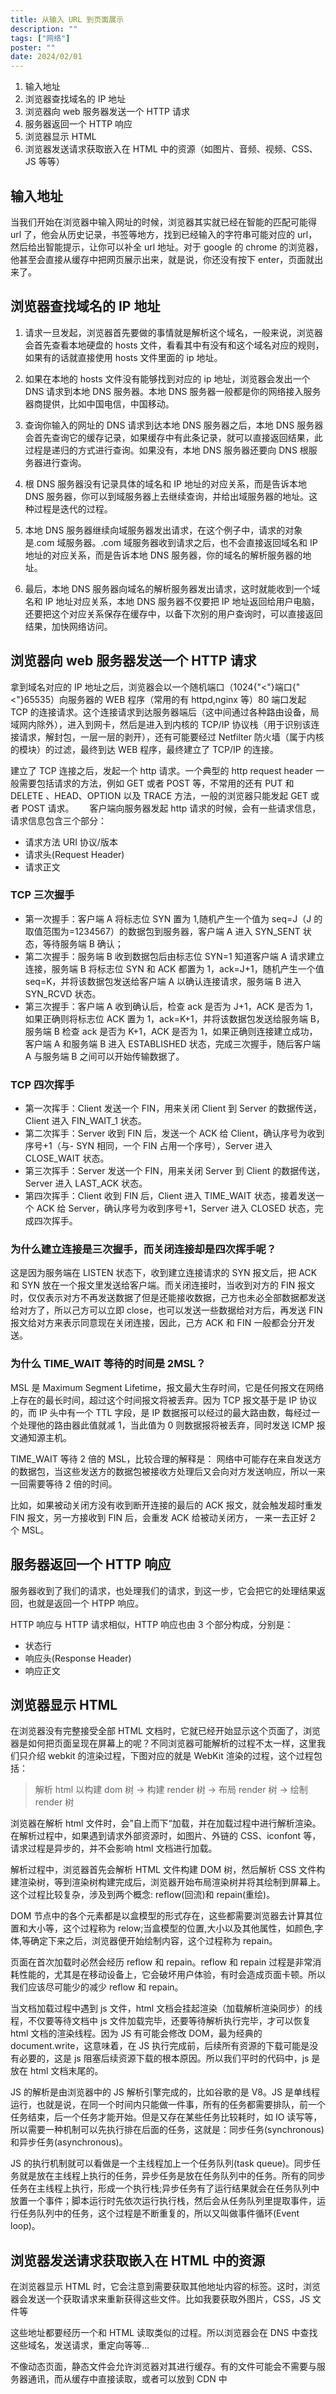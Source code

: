 ```yaml
---
title: 从输入 URL 到页面展示
description: ""
tags: ["网络"]
poster: ""
date: 2024/02/01
---
```


1. 输入地址
2. 浏览器查找域名的 IP 地址
3. 浏览器向 web 服务器发送一个 HTTP 请求
4. 服务器返回一个 HTTP 响应
5. 浏览器显示 HTML
6. 浏览器发送请求获取嵌入在 HTML 中的资源（如图片、音频、视频、CSS、JS 等等）

## 输入地址

当我们开始在浏览器中输入网址的时候，浏览器其实就已经在智能的匹配可能得 url 了，他会从历史记录，书签等地方，找到已经输入的字符串可能对应的 url，然后给出智能提示，让你可以补全 url 地址。对于 google 的 chrome 的浏览器，他甚至会直接从缓存中把网页展示出来，就是说，你还没有按下 enter，页面就出来了。

## 浏览器查找域名的 IP 地址

1. 请求一旦发起，浏览器首先要做的事情就是解析这个域名，一般来说，浏览器会首先查看本地硬盘的 hosts 文件，看看其中有没有和这个域名对应的规则，如果有的话就直接使用 hosts 文件里面的 ip 地址。

2. 如果在本地的 hosts 文件没有能够找到对应的 ip 地址，浏览器会发出一个 DNS 请求到本地 DNS 服务器。本地 DNS 服务器一般都是你的网络接入服务器商提供，比如中国电信，中国移动。

3. 查询你输入的网址的 DNS 请求到达本地 DNS 服务器之后，本地 DNS 服务器会首先查询它的缓存记录，如果缓存中有此条记录，就可以直接返回结果，此过程是递归的方式进行查询。如果没有，本地 DNS 服务器还要向 DNS 根服务器进行查询。

4. 根 DNS 服务器没有记录具体的域名和 IP 地址的对应关系，而是告诉本地 DNS 服务器，你可以到域服务器上去继续查询，并给出域服务器的地址。这种过程是迭代的过程。

5. 本地 DNS 服务器继续向域服务器发出请求，在这个例子中，请求的对象是.com 域服务器。.com 域服务器收到请求之后，也不会直接返回域名和 IP 地址的对应关系，而是告诉本地 DNS 服务器，你的域名的解析服务器的地址。

6. 最后，本地 DNS 服务器向域名的解析服务器发出请求，这时就能收到一个域名和 IP 地址对应关系，本地 DNS 服务器不仅要把 IP 地址返回给用户电脑，还要把这个对应关系保存在缓存中，以备下次别的用户查询时，可以直接返回结果，加快网络访问。

## 浏览器向 web 服务器发送一个 HTTP 请求

拿到域名对应的 IP 地址之后，浏览器会以一个随机端口（1024{"<"}端口{"<"}65535）向服务器的 WEB 程序（常用的有 httpd,nginx 等）80 端口发起 TCP 的连接请求。这个连接请求到达服务器端后（这中间通过各种路由设备，局域网内除外），进入到网卡，然后是进入到内核的 TCP/IP 协议栈（用于识别该连接请求，解封包，一层一层的剥开），还有可能要经过 Netfilter 防火墙（属于内核的模块）的过滤，最终到达 WEB 程序，最终建立了 TCP/IP 的连接。

建立了 TCP 连接之后，发起一个 http 请求。一个典型的 http request header 一般需要包括请求的方法，例如 GET 或者 POST 等，不常用的还有 PUT 和 DELETE 、HEAD、OPTION 以及 TRACE 方法，一般的浏览器只能发起 GET 或者 POST 请求。　　 客户端向服务器发起 http 请求的时候，会有一些请求信息，请求信息包含三个部分：

- 请求方法 URI 协议/版本
- 请求头(Request Header)
- 请求正文

### TCP 三次握手

- 第一次握手：客户端 A 将标志位 SYN 置为 1,随机产生一个值为 seq=J（J 的取值范围为=1234567）的数据包到服务器，客户端 A 进入 SYN_SENT 状态，等待服务端 B 确认；
- 第二次握手：服务端 B 收到数据包后由标志位 SYN=1 知道客户端 A 请求建立连接，服务端 B 将标志位 SYN 和 ACK 都置为 1，ack=J+1，随机产生一个值 seq=K，并将该数据包发送给客户端 A 以确认连接请求，服务端 B 进入 SYN_RCVD 状态。
- 第三次握手：客户端 A 收到确认后，检查 ack 是否为 J+1，ACK 是否为 1，如果正确则将标志位 ACK 置为 1，ack=K+1，并将该数据包发送给服务端 B，服务端 B 检查 ack 是否为 K+1，ACK 是否为 1，如果正确则连接建立成功，客户端 A 和服务端 B 进入 ESTABLISHED 状态，完成三次握手，随后客户端 A 与服务端 B 之间可以开始传输数据了。

### TCP 四次挥手

- 第一次挥手：Client 发送一个 FIN，用来关闭 Client 到 Server 的数据传送，Client 进入 FIN_WAIT_1 状态。
- 第二次挥手：Server 收到 FIN 后，发送一个 ACK 给 Client，确认序号为收到序号+1（与- SYN 相同，一个 FIN 占用一个序号），Server 进入 CLOSE_WAIT 状态。
- 第三次挥手：Server 发送一个 FIN，用来关闭 Server 到 Client 的数据传送，Server 进入 LAST_ACK 状态。
- 第四次挥手：Client 收到 FIN 后，Client 进入 TIME_WAIT 状态，接着发送一个 ACK 给 Server，确认序号为收到序号+1，Server 进入 CLOSED 状态，完成四次挥手。

### 为什么建立连接是三次握手，而关闭连接却是四次挥手呢？

这是因为服务端在 LISTEN 状态下，收到建立连接请求的 SYN 报文后，把 ACK 和 SYN 放在一个报文里发送给客户端。而关闭连接时，当收到对方的 FIN 报文时，仅仅表示对方不再发送数据了但是还能接收数据，己方也未必全部数据都发送给对方了，所以己方可以立即 close，也可以发送一些数据给对方后，再发送 FIN 报文给对方来表示同意现在关闭连接，因此，己方 ACK 和 FIN 一般都会分开发送。

### 为什么 TIME_WAIT 等待的时间是 2MSL？

MSL 是 Maximum Segment Lifetime，报文最大生存时间，它是任何报文在网络上存在的最长时间，超过这个时间报文将被丢弃。因为 TCP 报文基于是 IP 协议的，而 IP 头中有一个 TTL 字段，是 IP 数据报可以经过的最大路由数，每经过一个处理他的路由器此值就减 1，当此值为 0 则数据报将被丢弃，同时发送 ICMP 报文通知源主机。

TIME_WAIT 等待 2 倍的 MSL，比较合理的解释是： 网络中可能存在来自发送方的数据包，当这些发送方的数据包被接收方处理后又会向对方发送响应，所以一来一回需要等待 2 倍的时间。

比如，如果被动关闭方没有收到断开连接的最后的 ACK 报文，就会触发超时重发 FIN 报文，另一方接收到 FIN 后，会重发 ACK 给被动关闭方， 一来一去正好 2 个 MSL。

## 服务器返回一个 HTTP 响应

服务器收到了我们的请求，也处理我们的请求，到这一步，它会把它的处理结果返回，也就是返回一个 HTPP 响应。

HTTP 响应与 HTTP 请求相似，HTTP 响应也由 3 个部分构成，分别是：

- 状态行
- 响应头(Response Header)
- 响应正文

## 浏览器显示 HTML

在浏览器没有完整接受全部 HTML 文档时，它就已经开始显示这个页面了，浏览器是如何把页面呈现在屏幕上的呢？不同浏览器可能解析的过程不太一样，这里我们只介绍 webkit 的渲染过程，下图对应的就是 WebKit 渲染的过程，这个过程包括：

> 解析 html 以构建 dom 树 -> 构建 render 树 -> 布局 render 树 -> 绘制 render 树

浏览器在解析 html 文件时，会”自上而下“加载，并在加载过程中进行解析渲染。在解析过程中，如果遇到请求外部资源时，如图片、外链的 CSS、iconfont 等，请求过程是异步的，并不会影响 html 文档进行加载。

解析过程中，浏览器首先会解析 HTML 文件构建 DOM 树，然后解析 CSS 文件构建渲染树，等到渲染树构建完成后，浏览器开始布局渲染树并将其绘制到屏幕上。这个过程比较复杂，涉及到两个概念: reflow(回流)和 repain(重绘)。

DOM 节点中的各个元素都是以盒模型的形式存在，这些都需要浏览器去计算其位置和大小等，这个过程称为 relow;当盒模型的位置,大小以及其他属性，如颜色,字体,等确定下来之后，浏览器便开始绘制内容，这个过程称为 repain。

页面在首次加载时必然会经历 reflow 和 repain。reflow 和 repain 过程是非常消耗性能的，尤其是在移动设备上，它会破坏用户体验，有时会造成页面卡顿。所以我们应该尽可能少的减少 reflow 和 repain。

当文档加载过程中遇到 js 文件，html 文档会挂起渲染（加载解析渲染同步）的线程，不仅要等待文档中 js 文件加载完毕，还要等待解析执行完毕，才可以恢复 html 文档的渲染线程。因为 JS 有可能会修改 DOM，最为经典的 document.write，这意味着，在 JS 执行完成前，后续所有资源的下载可能是没有必要的，这是 js 阻塞后续资源下载的根本原因。所以我们平时的代码中，js 是放在 html 文档末尾的。

JS 的解析是由浏览器中的 JS 解析引擎完成的，比如谷歌的是 V8。JS 是单线程运行，也就是说，在同一个时间内只能做一件事，所有的任务都需要排队，前一个任务结束，后一个任务才能开始。但是又存在某些任务比较耗时，如 IO 读写等，所以需要一种机制可以先执行排在后面的任务，这就是：同步任务(synchronous)和异步任务(asynchronous)。

JS 的执行机制就可以看做是一个主线程加上一个任务队列(task queue)。同步任务就是放在主线程上执行的任务，异步任务是放在任务队列中的任务。所有的同步任务在主线程上执行，形成一个执行栈;异步任务有了运行结果就会在任务队列中放置一个事件；脚本运行时先依次运行执行栈，然后会从任务队列里提取事件，运行任务队列中的任务，这个过程是不断重复的，所以又叫做事件循环(Event loop)。

## 浏览器发送请求获取嵌入在 HTML 中的资源

在浏览器显示 HTML 时，它会注意到需要获取其他地址内容的标签。这时，浏览器会发送一个获取请求来重新获得这些文件。比如我要获取外图片，CSS，JS 文件等

这些地址都要经历一个和 HTML 读取类似的过程。所以浏览器会在 DNS 中查找这些域名，发送请求，重定向等等…

不像动态页面，静态文件会允许浏览器对其进行缓存。有的文件可能会不需要与服务器通讯，而从缓存中直接读取，或者可以放到 CDN 中
